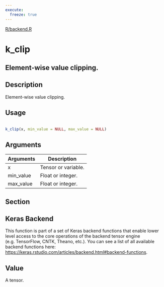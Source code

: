 ```yaml
---
execute:
  freeze: true
---
```


[R/backend.R](https://github.com/rstudio/keras//blob/main/R/backend.R#L407) 

# k_clip

## Element-wise value clipping.

## Description
 Element-wise value clipping. 


## Usage
```r
 
k_clip(x, min_value = NULL, max_value = NULL) 
```

## Arguments
|Arguments|Description|
|---|---|
| x | Tensor or variable. |
| min_value | Float or integer. |
| max_value | Float or integer. |


## Section

## Keras Backend

   This function is part of a set of Keras backend functions that enable lower level access to the core operations of the backend tensor engine (e.g. TensorFlow, CNTK, Theano, etc.).  You can see a list of all available backend functions here: [https://keras.rstudio.com/articles/backend.html#backend-functions](https://keras.rstudio.com/articles/backend.html#backend-functions). 

## Value
 A tensor. 




